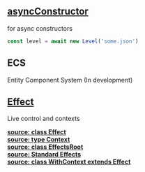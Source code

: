 ## [asyncConstructor](asyncConstructor/asyncConstructor.md)
for async constructors

```typescript
const level = await new Level('some.json')
```

## ECS
Entity Component System
(In development)

## [Effect](effect/Effect)
Live control and contexts<br/>

[**source: class Effect**](effect/_Effect.ts)<br/>
[**source: type Context**](effect/_Context.ts)<br/>
[**source: class EffectsRoot**](effect/_EffectsRoot.ts)<br/>
[**source: Standard Effects**](effect/_standard-effects.ts)<br/>
[**source: class WithContext extends Effect**](effect/_WithContext.ts)
